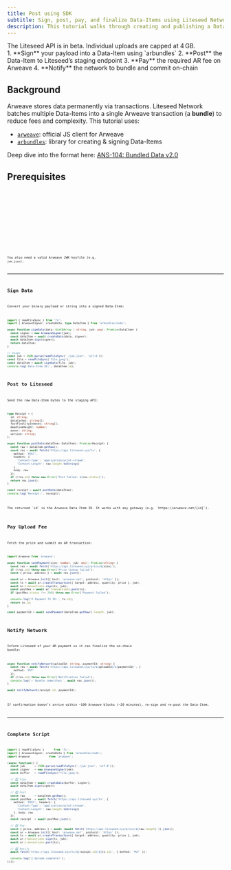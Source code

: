 ---
title: Post using SDK
subtitle: Sign, post, pay, and finalize Data-Items using Liteseed Network
description: This tutorial walks through creating and publishing a Data-Item bundle with `arbundles` and Arweave.
---


<Aside type="caution" title="4 GB File Size Limit">
  The Liteseed API is in beta. Individual uploads are capped at 4 GB.
</Aside>

<Steps>
1. **Sign** your payload into a Data-Item using `arbundles`
2. **Post** the Data-Item to Liteseed’s staging endpoint
3. **Pay** the required AR fee on Arweave
4. **Notify** the network to bundle and commit on-chain
</Steps>

## Background

Arweave stores data permanently via transactions. Liteseed Network batches multiple Data-Items into a single Arweave transaction (a **bundle**) to reduce fees and complexity. This tutorial uses:

* [`arweave`](https://www.npmjs.com/package/arweave): official JS client for Arweave
* [`arbundles`](https://www.npmjs.com/package/arbundles): library for creating & signing Data-Items

Deep dive into the format here: [ANS-104: Bundled Data v2.0](https://github.com/ArweaveTeam/arweave-standards/blob/master/ans/ANS-104.md)

## Prerequisites

<Tabs>
    <TabItem label="npm">
        <Code code="npm install arweave arbundles @liteseed/sdk" lang="bash"/>
    </TabItem>
    <TabItem label="yarn">
        <Code code="yarn add arweave arbundles @liteseed/sdk" lang="bash"/>
    </TabItem>
    <TabItem label="pnpm">
        <Code code="pnpm add arweave arbundles @liteseed/sdk" lang="bash"/>
    </TabItem>
    <TabItem label="bun">
        <Code code="bun add arweave arbundles @liteseed/sdk" lang="bash"/>
    </TabItem>
</Tabs>

You also need a valid Arweave JWK keyfile (e.g. `jwk.json`).

---

## Sign Data

Convert your binary payload or string into a signed Data-Item:

```ts
import { readFileSync } from 'fs';
import { ArweaveSigner, createData, type DataItem } from 'arbundles/node';

async function signData(data: Uint8Array | string, jwk: any): Promise<DataItem> {
  const signer = new ArweaveSigner(jwk);
  const dataItem = await createData(data, signer);
  await dataItem.sign(signer);
  return dataItem;
}

// Usage
const jwk = JSON.parse(readFileSync('./jwk.json', 'utf-8'));
const file = readFileSync('file.jpeg');
const dataItem = await signData(file, jwk);
console.log('Data-Item ID:', dataItem.id);
```

## Post to Liteseed

Send the raw Data-Item bytes to the staging API:

```ts
type Receipt = {
  id: string;
  dataCaches: string[];
  fastFinalityIndexes: string[];
  deadlineHeight: number;
  owner: string;
  version: string;
};

async function postData(dataItem: DataItem): Promise<Receipt> {
  const raw = dataItem.getRaw();
  const res = await fetch('https://api.liteseed.xyz/tx', {
    method: 'POST',
    headers: {
      'Content-Type': 'application/octet-stream',
      'Content-Length': raw.length.toString()
    },
    body: raw
  });
  if (!res.ok) throw new Error(`Post failed: ${res.status}`);
  return res.json();
}

const receipt = await postData(dataItem);
console.log('Receipt:', receipt);
```

<Aside title="Gateway ID">
The returned `id` is the Arweave Data-Item ID. It works with any gateway (e.g. `https://arweave.net/{id}`).
</Aside>

## Pay Upload Fee

Fetch the price and submit an AR transaction:

```ts
import Arweave from 'arweave';

async function sendPayment(size: number, jwk: any): Promise<string> {
  const res = await fetch(`https://api.liteseed.xyz/price/${size}`);
  if (!res.ok) throw new Error('Price lookup failed');
  const { price, address } = await res.json();

  const ar = Arweave.init({ host: 'arweave.net', protocol: 'https' });
  const tx = await ar.createTransaction({ target: address, quantity: price }, jwk);
  await ar.transactions.sign(tx, jwk);
  const postRes = await ar.transactions.post(tx);
  if (postRes.status !== 200) throw new Error('Payment failed');

  console.log('⛓️ Payment TX ID:', tx.id);
  return tx.id;
}

const paymentId = await sendPayment(dataItem.getRaw().length, jwk);
```

## Notify Network

Inform Liteseed of your AR payment so it can finalize the on-chain bundle:

```ts
async function notifyNetwork(uploadId: string, paymentId: string) {
  const res = await fetch(`https://api.liteseed.xyz/tx/${uploadId}/${paymentId}`, {
    method: 'PUT'
  });
  if (!res.ok) throw new Error('Notification failed');
  console.log('✅ Bundle committed:', await res.json());
}

await notifyNetwork(receipt.id, paymentId);
```

<Aside type="caution" title="Payment Window">
If confirmation doesn’t arrive within ~100 Arweave blocks (~20 minutes), re-sign and re-post the Data-Item.
</Aside>

---

## Complete Script

```ts
import { readFileSync }      from 'fs';
import { ArweaveSigner, createData } from 'arbundles/node';
import Arweave            from 'arweave';

(async function() {
  const jwk      = JSON.parse(readFileSync('./jwk.json', 'utf-8'));
  const signer   = new ArweaveSigner(jwk);
  const buffer   = readFileSync('file.jpeg');

  // 1️⃣ Sign
  const dataItem = await createData(buffer, signer);
  await dataItem.sign(signer);

  // 2️⃣ Post
  const raw      = dataItem.getRaw();
  const postRes  = await fetch('https://api.liteseed.xyz/tx', {
    method: 'POST', headers: {
      'Content-Type': 'application/octet-stream',
      'Content-Length': raw.length.toString()
    }, body: raw
  });
  const receipt  = await postRes.json();

  // 3️⃣ Pay
  const { price, address } = await (await fetch(`https://api.liteseed.xyz/price/${raw.length}`)).json();
  const ar = Arweave.init({ host: 'arweave.net', protocol: 'https' });
  const tx = await ar.createTransaction({ target: address, quantity: price }, jwk);
  await ar.transactions.sign(tx, jwk);
  await ar.transactions.post(tx);

  // 4️⃣ Notify
  await fetch(`https://api.liteseed.xyz/tx/${receipt.id}/${tx.id}`, { method: 'PUT' });

  console.log('🎉 Upload complete!');
})();
```
